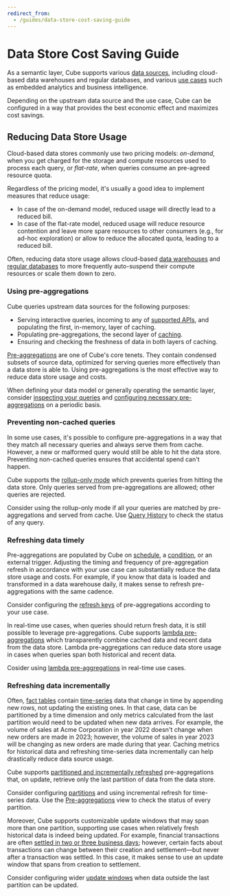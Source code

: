 ```yaml
---
redirect_from:
  - /guides/data-store-cost-saving-guide
---
```


# Data Store Cost Saving Guide

As a semantic layer, Cube supports various [data
sources][ref-config-data-sources], including cloud-based data warehouses and
regular databases, and various [use cases][ref-intro] such as embedded analytics
and business intelligence.

Depending on the upstream data source and the use case, Cube can be configured
in a way that provides the best economic effect and maximizes cost savings.

## Reducing Data Store Usage

Cloud-based data stores commonly use two pricing models: _on-demand_, when you
get charged for the storage and compute resources used to process each query, or
_flat-rate_, when queries consume an pre-agreed resource quota.

Regardless of the pricing model, it's usually a good idea to implement measures
that reduce usage:

- In case of the on-demand model, reduced usage will directly lead to a reduced
  bill.
- In case of the flat-rate model, reduced usage will reduce resource contention
  and leave more spare resources to other consumers (e.g., for ad-hoc
  exploration) or allow to reduce the allocated quota, leading to a reduced
  bill.

Often, reducing data store usage allows cloud-based [data
warehouses][snowflake-auto-suspend] and [regular databases][neon-auto-suspend]
to more frequently auto-suspend their compute resources or scale them down to
zero.

### Using pre-aggregations

Cube queries upstream data sources for the following purposes:

- Serving interactive queries, incoming to any of [supported
  APIs][ref-config-apis], and populating the first, in-memory, layer of caching.
- Populating pre-aggregations, the second layer of [caching][ref-caching].
- Ensuring and checking the freshness of data in both layers of caching.

[Pre-aggregations][ref-caching-using-pre-aggs] are one of Cube's core tenets.
They contain condensed subsets of source data, optimized for serving queries
more effectively than a data store is able to. Using pre-aggregations is the
most effective way to reduce data store usage and costs.

<InfoBox>

When defining your data model or generally operating the semantic layer,
consider [inspecting your queries][ref-query-history] and [configuring necessary
pre-aggregations][ref-caching-using-pre-aggs] on a periodic basis.

</InfoBox>

### Preventing non-cached queries

In some use cases, it's possible to configure pre-aggregations in a way that
they match all necessary queries and always serve them from cache. However, a
new or malformed query would still be able to hit the data store. Preventing
non-cached queries ensures that accidental spend can't happen.

Cube supports the [rollup-only mode][ref-caching-rollup-only-mode] which
prevents queries from hitting the data store. Only queries served from
pre-aggregations are allowed; other queries are rejected.

<InfoBox>

Consider using the rollup-only mode if all your queries are matched by
pre-aggregations and served from cache. Use [Query History][ref-query-history]
to check the status of any query.

</InfoBox>

### Refreshing data timely

Pre-aggregations are populated by Cube on [schedule][ref-pre-agg-refresh-key], a
[condition][ref-pre-agg-refresh-key], or an external trigger. Adjusting the
timing and frequency of pre-aggregation refresh in accordance with your use case
can substantially reduce the data store usage and costs. For example, if you
know that data is loaded and transformed in a data warehouse daily, it makes
sense to refresh pre-aggregations with the same cadence.

<InfoBox>

Consider configuring the [refresh keys][ref-pre-agg-refresh-key] of
pre-aggregations according to your use case.

</InfoBox>

In real-time use cases, when queries should return fresh data, it is still
possible to leverage pre-aggregations. Cube supports [lambda
pre-aggregations][ref-caching-lambda-pre-aggs] which transparently combine
cached data and recent data from the data store. Lambda pre-aggregations can
reduce data store usage in cases when queries span both historical and recent
data.

<InfoBox>

Cosider using [lambda pre-aggregations][ref-caching-lambda-pre-aggs] in
real-time use cases.

</InfoBox>

### Refreshing data incrementally

Often, [fact tables][wiki-fact-table] contain [time-series][wiki-time-series]
data that change in time by appending new rows, not updating the existing ones.
In that case, data can be partitioned by a time dimension and only metrics
calculated from the last partition would need to be updated when new data
arrives. For example, the volume of sales at Acme Corporation in year 2022
doesn't change when new orders are made in 2023; however, the volume of sales in
year 2023 will be changing as new orders are made during that year. Caching
metrics for historical data and refreshing time-series data incrementally can
help drastically reduce data source usage.

Cube supports [partitioned and incrementally
refreshed][ref-caching-partitioning-pre-aggs] pre-aggregations that, on update,
retrieve only the last partition of data from the data store.

<InfoBox>

Consider configuring [partitions][ref-caching-partitioning-pre-aggs] and using
incremental refresh for time-series data. Use the
[Pre-aggregations][ref-workspace-pre-aggs] view to check the status of every
partition.

</InfoBox>

Moreover, Cube supports customizable update windows that may span more than one
partition, supporting use cases when relatively fresh historical data is indeed
being updated. For example, financial transactions are often [settled in two or
three business days][wiki-settlement-cycle]; however, certain facts about
transactions can change between their creation and settlement—but never after a
transaction was settled. In this case, it makes sense to use an update window
that spans from creation to settlement.

<InfoBox>

Consider configuring wider [update windows][ref-caching-partitioning-pre-aggs]
when data outside the last partition can be updated.

</InfoBox>

[ref-config-data-sources]: /product/configuration/data-sources
[ref-intro]: /product/introduction
[ref-caching]: /product/caching/overview
[ref-pre-agg-refresh-key]:
  /product/data-modeling/reference/pre-aggregations#parameters-refresh-key
[ref-config-apis]: /product/configuration/visualization-tools#ap-is-references
[ref-caching-using-pre-aggs]: /product/caching/getting-started-pre-aggregations
[ref-query-history]: /product/workspace/query-inspection
[ref-caching-using-pre-aggs]: /product/caching/using-pre-aggregations
[ref-caching-rollup-only-mode]:
  /product/caching/using-pre-aggregations#rollup-only-mode
[ref-caching-lambda-pre-aggs]: /product/caching/lambda-pre-aggregations
[wiki-fact-table]: https://en.wikipedia.org/wiki/Fact_table
[wiki-time-series]: https://en.wikipedia.org/wiki/Time_series
[ref-caching-partitioning-pre-aggs]:
  /product/caching/using-pre-aggregations#partitioning
[wiki-settlement-cycle]: https://en.wikipedia.org/wiki/T%2B2
[ref-workspace-pre-aggs]:
  http://localhost:8000/cloud/inspecting-pre-aggregations
[snowflake-auto-suspend]:
  https://docs.snowflake.com/en/user-guide/warehouses-overview#auto-suspension-and-auto-resumption
[neon-auto-suspend]: https://neon.tech/docs/introduction/autoscaling
